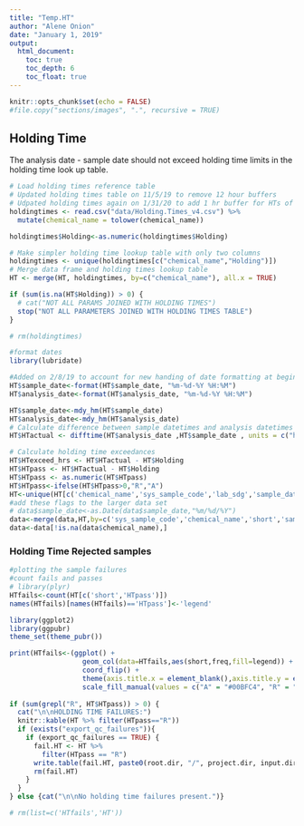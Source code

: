 ```yaml
---
title: "Temp.HT"
author: "Alene Onion"
date: "January 1, 2019"
output:
  html_document:
    toc: true
    toc_depth: 6
    toc_float: true
---
```


```r
knitr::opts_chunk$set(echo = FALSE)
#file.copy("sections/images", ".", recursive = TRUE)
```

## Holding Time
The analysis date - sample date should not exceed holding time limits in the holding time look up table.    
```r
# Load holding times reference table
# Updated holding times table on 11/5/19 to remove 12 hour buffers
# Udpated holding times again on 1/31/20 to add 1 hr buffer for HTs of 72 hours and below, and 1 day for those beyond (as per 1/29/20 email with Vicky Collam, ALS Quality Manager)
holdingtimes <- read.csv("data/Holding.Times_v4.csv") %>% 
  mutate(chemical_name = tolower(chemical_name))

holdingtimes$Holding<-as.numeric(holdingtimes$Holding)

# Make simpler holding time lookup table with only two columns
holdingtimes <- unique(holdingtimes[c("chemical_name","Holding")])
# Merge data frame and holding times lookup table
HT <- merge(HT, holdingtimes, by=c("chemical_name"), all.x = TRUE)

if (sum(is.na(HT$Holding)) > 0) {
  # cat("NOT ALL PARAMS JOINED WITH HOLDING TIMES") 
  stop("NOT ALL PARAMETERS JOINED WITH HOLDING TIMES TABLE")   
}

# rm(holdingtimes)

#format dates
library(lubridate)

#Added on 2/8/19 to account for new handing of date formatting at beginning of script (QAQC.Rmd)
HT$sample_date<-format(HT$sample_date, "%m-%d-%Y %H:%M")
HT$analysis_date<-format(HT$analysis_date, "%m-%d-%Y %H:%M")

HT$sample_date<-mdy_hm(HT$sample_date)
HT$analysis_date<-mdy_hm(HT$analysis_date)
# Calculate difference between sample datetimes and analysis datetimes (actual holding times)
HT$HTactual <- difftime(HT$analysis_date ,HT$sample_date , units = c("hours"))

# Calculate holding time exceedances 
HT$HTexceed_hrs <- HT$HTactual - HT$Holding
HT$HTpass <- HT$HTactual - HT$Holding
HT$HTpass <- as.numeric(HT$HTpass)
HT$HTpass<-ifelse(HT$HTpass>0,"R","A")
HT<-unique(HT[c('chemical_name','sys_sample_code','lab_sdg','sample_date','analysis_date','Holding','HTactual','HTexceed_hrs','short','HTpass')])
#add these flags to the larger data set
# data$sample_date<-as.Date(data$sample_date,"%m/%d/%Y")
data<-merge(data,HT,by=c('sys_sample_code','chemical_name','short','sample_date','lab_sdg'),all=TRUE)
data<-data[!is.na(data$chemical_name),]
```

### Holding Time Rejected samples
```r
#plotting the sample failures
#count fails and passes
# library(plyr)
HTfails<-count(HT[c('short','HTpass')])
names(HTfails)[names(HTfails)=='HTpass']<-'legend'

library(ggplot2)
library(ggpubr)
theme_set(theme_pubr())

print(HTfails<-(ggplot() +
                  geom_col(data=HTfails,aes(short,freq,fill=legend)) +
                  coord_flip() +
                  theme(axis.title.x = element_blank(),axis.title.y = element_blank()) +
                  scale_fill_manual(values = c("A" = "#00BFC4", "R" = "#F8766D"), na.value = "gray")))
  
if (sum(grepl("R", HT$HTpass)) > 0) {
  cat("\n\nHOLDING TIME FAILURES:")
  knitr::kable(HT %>% filter(HTpass=="R"))
  if (exists("export_qc_failures")){
    if (export_qc_failures == TRUE) {
      fail.HT <- HT %>% 
        filter(HTpass == "R")
      write.table(fail.HT, paste0(root.dir, "/", project.dir, input.dir, "fail.HT.csv"), sep = ",", append = TRUE, row.names = FALSE)
      rm(fail.HT)
    } 
  }
} else {cat("\n\nNo holding time failures present.")}

# rm(list=c('HTfails','HT'))
```

